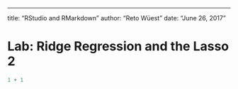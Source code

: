 ---
title: "RStudio and RMarkdown"
author: "Reto Wüest"
date: "June 26, 2017"

# Lab: Ridge Regression and the Lasso 2

```r
1 + 1
```

